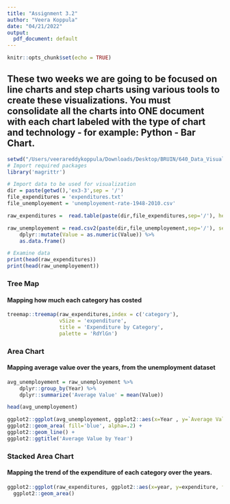 ```yaml
---
title: "Assignment 3.2"
author: "Veera Koppula"
date: "04/21/2022"
output:
  pdf_document: default
---
```


```r
knitr::opts_chunk$set(echo = TRUE)
```

## These two weeks we are going to be focused on line charts and step charts using various tools to create these visualizations. You must consolidate all the charts into ONE document with each chart labeled with the type of chart and technology - for example: Python - Bar Chart.  
```r
setwd("/Users/veerareddykoppula/Downloads/Desktop/BRUIN/640_Data_Visualization/640/Assignment/Week5_6/")
# Import required packages
library('magrittr')

# Import data to be used for visualization
dir = paste(getwd(),'ex3-3',sep = '/')
file_expenditures = 'expenditures.txt'
file_unemployement = 'unemployement-rate-1948-2010.csv'

raw_expenditures =  read.table(paste(dir,file_expenditures,sep='/'), header = TRUE, sep = '\t', dec = '.', fill = TRUE)

raw_unemployement = read.csv2(paste(dir,file_unemployement,sep='/'), sep=',', stringsAsFactors = FALSE) %>% 
    dplyr::mutate(Value = as.numeric(Value)) %>% 
    as.data.frame()

# Examine data
print(head(raw_expenditures))
print(head(raw_unemployement))

```

### Tree Map
#### Mapping how much each category has costed
```r
treemap::treemap(raw_expenditures,index = c('category'),
                 vSize = 'expenditure',
                 title = 'Expenditure by Category', 
                 palette = 'RdYlGn')
```

### Area Chart
#### Mapping average value over the years, from the unemployment dataset
```r
avg_unemployement = raw_unemployement %>%
    dplyr::group_by(Year) %>%
    dplyr::summarize('Average Value' = mean(Value))

head(avg_unemployement)

ggplot2::ggplot(avg_unemployement, ggplot2::aes(x=Year , y=`Average Value`)) +
ggplot2::geom_area( fill='blue', alpha=.2) +
ggplot2::geom_line() +
ggplot2::ggtitle('Average Value by Year')
```
### Stacked Area Chart
#### Mapping the trend of the expenditure of each category over the years.
```r
ggplot2::ggplot(raw_expenditures, ggplot2::aes(x=year, y=expenditure, fill=category)) + 
  ggplot2::geom_area()
```
